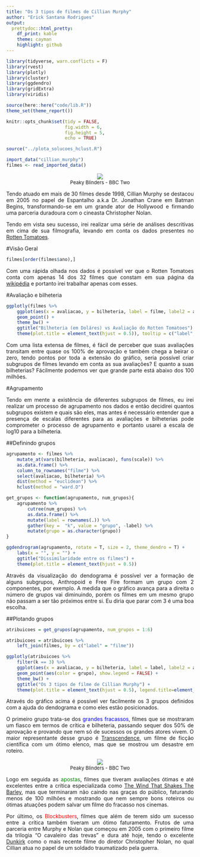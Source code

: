 ```yaml
---
title: "Os 3 tipos de filmes de Cillian Murphy"
author: "Erick Santana Rodrigues"
output:
  prettydoc::html_pretty:
    df_print: kable
    theme: cayman
    highlight: github
---
```


<style>
body {
text-align: justify}
</style>

```r

library(tidyverse, warn.conflicts = F)
library(rvest)
library(plotly)
library(cluster)
library(ggdendro)
library(gridExtra)
library(viridis)

source(here::here("code/lib.R"))
theme_set(theme_report())

knitr::opts_chunk$set(tidy = FALSE,
                      fig.width = 6,
                      fig.height = 5,
                      echo = TRUE)
```

```r

source("../plota_solucoes_hclust.R")

import_data("cillian_murphy")
filmes <- read_imported_data()

```

<center>
![](../images/Cillian.gif)
</center>

<center>
<font size="2">Peaky Blinders - BBC Two</font>
</center>

Tendo atuado em mais de 30 filmes desde 1998, Cillian Murphy se destacou em 2005 no papel de Espantalho a.k.a Dr. Jonathan Crane em Batman Begins, transformando-se em um grande ator de Hollywood e firmando uma parceria duradoura com o cineasta Christopher Nolan. 

Tendo em vista seu sucesso, irei realizar uma série de análises descritivas em cima de sua filmografia, levando em conta os dados presentes no [Rotten Tomatoes](https://www.rottentomatoes.com).

#Visão Geral

```r

filmes[order(filmes$ano),]

```

Com uma rápida olhada nos dados é possível ver que o Rotten Tomatoes conta com apenas 14 dos 32 filmes que constam em sua página da [wikipédia](https://pt.wikipedia.org/wiki/Cillian_Murphy) e portanto irei trabalhar apenas com esses.

#Avaliação e bilheteria

```r

ggplotly(filmes %>%
    ggplot(aes(x = avaliacao, y = bilheteria, label = filme, label2 = ano)) +
    geom_point() +
    theme_bw() +
    ggtitle("Bilheteria (em Doláres) vs Avaliação do Rotten Tomatoes") +
    theme(plot.title = element_text(hjust = 0.5)), tooltip = c("label", "label2"))

```

Com uma lista extensa de filmes, é fácil de perceber que suas avaliações transitam entre quase os 100% de aprovação e também chega a beirar o zero, tendo pontos por toda a extensão do gráfico, seria possível criar subgrupos de filmes levando em conta as sua avaliações? E quanto a suas bilheterias? Fácilmente podemos ver que grande parte está abaixo dos 100 milhões.

#Agrupamento

Tendo em mente a existência de diferentes subgrupos de filmes, eu irei realizar um processo de agrupamento nos dados e então decidirei quantos subgrupos existem e quais são eles, mas antes é necessário entender que a presença de escalas diferentes para as avaliações e bilheterias pode comprometer o processo de agrupamento e portanto usarei a escala de log10 para a bilheteria.

##Definindo grupos

```r

agrupamento <- filmes %>%
    mutate_at(vars(bilheteria, avaliacao), funs(scale)) %>%
    as.data.frame() %>%
    column_to_rownames("filme") %>%
    select(avaliacao, bilheteria) %>%
    dist(method = "euclidean") %>%
    hclust(method = "ward.D")

get_grupos <- function(agrupamento, num_grupos){
    agrupamento %>% 
        cutree(num_grupos) %>% 
        as.data.frame() %>% 
        mutate(label = rownames(.)) %>% 
        gather(key =  "k", value = "grupo", -label) %>% 
        mutate(grupo = as.character(grupo))
}

ggdendrogram(agrupamento, rotate = T, size = 2, theme_dendro = T) + 
    labs(x = "", y = "") +
    ggtitle("Dissimilaridade entre os filmes") +
    theme(plot.title = element_text(hjust = 0.5))

```

Através da visualização do dendograma é possível ver a formação de alguns subgrupos, Anthropoid e Free Fire formam um grupo com 2 componentes, por exemplo. A medida que o gráfico avança para a direita o número de grupos vai diminuindo, porém os filmes em um mesmo grupo não passam a ser tão próximos entre si. Eu diria que parar com 3 é uma boa escolha.

##Plotando grupos

```r

atribuicoes = get_grupos(agrupamento, num_grupos = 1:6)

atribuicoes = atribuicoes %>% 
    left_join(filmes, by = c("label" = "filme"))

ggplotly(atribuicoes %>%
    filter(k == 3) %>%
    ggplot(aes(x = avaliacao, y = bilheteria, label = label, label2 = ano)) +
    geom_point(aes(color = grupo), show.legend = FALSE) +
    theme_bw() +
    ggtitle("Os 3 tipos de filme de Cillian Murphy") +
    theme(plot.title = element_text(hjust = 0.5), legend.title=element_blank()), tooltip = c("label", "label2"))

```

Através do gráfico acima é possível ver facilmente os 3 grupos definidos com a ajuda do dendograma e como eles estão posicionados.

O primeiro grupo trata-se dos <span style="color:blue">grandes fracassos</span>, filmes que se mostraram um fiasco em termos de crítica e bilheteria, passando sequer dos 50% de aprovação e provando que nem só de sucessos os grandes atores vivem. O maior representante desse grupo é [Transcendence](https://www.rottentomatoes.com/m/transcendence_2014/), um filme de ficção científica com um ótimo elenco, mas que se mostrou um desastre em roteiro.

<center>
![](../images/Failure.gif)
</center>

<center>
<font size="2">Peaky Blinders - BBC Two</font>
</center>


Logo em seguida as <span style="color:green">apostas</span>, filmes que tiveram avaliações ótimas e até excelentes entre a crítica especializada como [The Wind That Shakes The Barley](https://www.rottentomatoes.com/m/wind_that_shakes_the_barley/), mas que terminaram não caindo nas graças do público, faturando menos de 100 milhões e mostrando que nem sempre bons roteiros ou ótimas atuações podem salvar um filme do fracasso nos cinemas. 

Por último, os <span style="color:red">Blockbusters</span>, filmes que além de terem sido um sucesso entre a crítica também tiveram um ótimo faturamento. Frutos de uma parceria entre Murphy e Nolan que começou em 2005 com o primeiro filme da trilogia "O cavaleiro das trevas" e dura até hoje, tendo o excelente [Dunkirk](https://www.rottentomatoes.com/m/dunkirk_2017/) como o mais recente filme do diretor Christopher Nolan, no qual Cillian atua no papel de um soldado traumatizado pela guerra.


